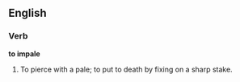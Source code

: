 ==English==

===Verb===

'''to impale'''

#To pierce with a pale; to put to death by fixing on a sharp stake.